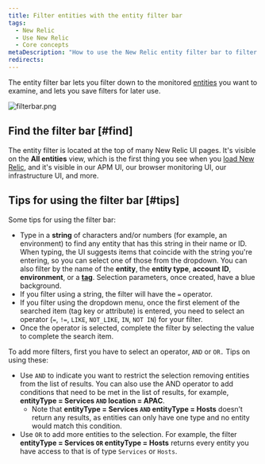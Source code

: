 ```yaml
---
title: Filter entities with the entity filter bar
tags:
  - New Relic
  - Use New Relic
  - Core concepts
metaDescription: "How to use the New Relic entity filter bar to filter your entities and save useful filtered views."
redirects:
---
```



The entity filter bar lets you filter down to the monitored [entities](/docs/new-relic-solutions/new-relic-one/core-concepts/what-entity-new-relic) you want to examine, and lets you save filters for later use. 

<img
  title="filterbar.png"
  alt="filterbar.png"
  src={platformFilteringEntities}
/>

## Find the filter bar [#find]

The entity filter is located at the top of many New Relic UI pages. It's visible on the **All entities** view, which is the first thing you see when you [load New Relic](https://one.newrelic.com), and it's visible in our APM UI, our browser monitoring UI, our infrastructure UI, and more. 

## Tips for using the filter bar [#tips]

Some tips for using the filter bar: 

* Type in a **string** of characters and/or numbers (for example, an environment) to find any entity that has this string in their name or ID. When typing, the UI suggests items that coincide with the string you're entering, so you can select one of those from the dropdown. You can also filter by the name of the **entity**, the **entity type**, **account ID**, **environment**, or a [**tag**](/docs/new-relic-one/use-new-relic-one/core-concepts/tagging-use-tags-organize-group-what-you-monitor). Selection parameters, once created, have a blue background.
* If you filter using a string, the filter will have the `=` operator.
* If you filter using the dropdown menu, once the first element of the searched item (tag key or attribute) is entered, you need to select an operator (`=`, `!=`, `LIKE`, `NOT_LIKE`, `IN`, `NOT IN`) for your filter.
* Once the operator is selected, complete the filter by selecting the value to complete the search item.

To add more filters, first you have to select an operator, `AND` or `OR.` Tips on using these:

* Use `AND` to indicate you want to restrict the selection removing entities from the list of results. You can also use the AND operator to add conditions that need to be met in the list of results, for example, **entityType = Services `AND` location = APAC**.
  * Note that **entityType = Services `AND` entityType = Hosts** doesn’t return any results, as entities can only have one type and no entity would match this condition.
* Use `OR` to add more entities to the selection. For example, the filter **entityType = Services `OR` entityType = Hosts** returns every entity you have access to that is of type `Services` or `Hosts`.